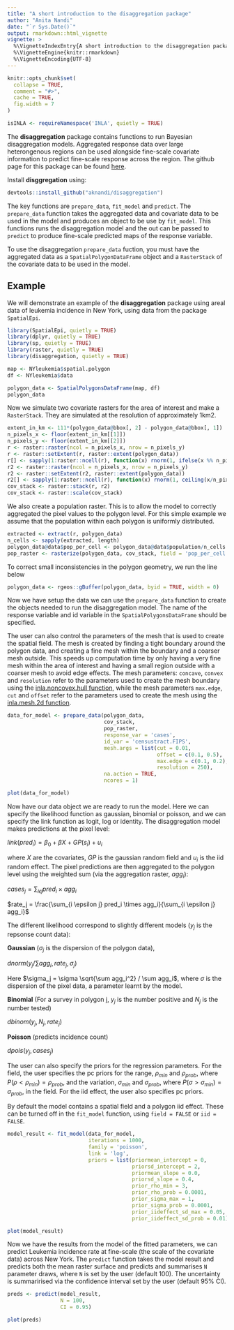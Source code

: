 ```yaml
---
title: "A short introduction to the disaggregation package"
author: "Anita Nandi"
date: "`r Sys.Date()`"
output: rmarkdown::html_vignette
vignette: >
  %\VignetteIndexEntry{A short introduction to the disaggregation package}
  %\VignetteEngine{knitr::rmarkdown}
  %\VignetteEncoding{UTF-8}
---
```


```r
knitr::opts_chunk$set(
  collapse = TRUE,
  comment = "#>",
  cache = TRUE,
  fig.width = 7
)
```

```r
isINLA <- requireNamespace('INLA', quietly = TRUE)
```

The **disaggregation** package contains functions to run Bayesian disaggregation models. Aggregated response data over large heterongenous regions can be used alongside fine-scale covariate information to predict fine-scale response across the region. The github page for this package can be found [here](https://github.com/aknandi/disaggregation).

Install **disggregation** using:

```r
devtools::install_github("aknandi/disaggregation")
```

The key functions are `prepare_data`, `fit_model` and `predict`. The `prepare_data` function takes the aggregated data and covariate data to be used in the model and produces an object to be use by `fit_model`. This functions runs the disaggregation model and the out can be passed to `predict` to produce fine-scale predicted maps of the response variable. 

To use the disaggregation `prepare_data` fuction, you must have the aggregated data as a `SpatialPolygonDataFrame` object and a `RasterStack` of the covariate data to be used in the model.

## Example

We will demonstrate an example of the **disaggregation** package using areal data of leukemia incidence in New York, using data from the package `SpatialEpi`.

```r
library(SpatialEpi, quietly = TRUE)
library(dplyr, quietly = TRUE)
library(sp, quietly = TRUE) 
library(raster, quietly = TRUE)
library(disaggregation, quietly = TRUE)

map <- NYleukemia$spatial.polygon
df <- NYleukemia$data

polygon_data <- SpatialPolygonsDataFrame(map, df)
polygon_data
```

Now we simulate two covariate rasters for the area of interest and make a `RasterStack`. They are simulated at the resolution of approximately 1km2.

```r
extent_in_km <- 111*(polygon_data@bbox[, 2] - polygon_data@bbox[, 1])
n_pixels_x <- floor(extent_in_km[[1]])
n_pixels_y <- floor(extent_in_km[[2]])
r <- raster::raster(ncol = n_pixels_x, nrow = n_pixels_y)
r <- raster::setExtent(r, raster::extent(polygon_data))
r[] <- sapply(1:raster::ncell(r), function(x) rnorm(1, ifelse(x %% n_pixels_x != 0, x %% n_pixels_x, n_pixels_x), 3))
r2 <- raster::raster(ncol = n_pixels_x, nrow = n_pixels_y)
r2 <- raster::setExtent(r2, raster::extent(polygon_data))
r2[] <- sapply(1:raster::ncell(r), function(x) rnorm(1, ceiling(x/n_pixels_y), 3))
cov_stack <- raster::stack(r, r2)
cov_stack <- raster::scale(cov_stack)
```

We also create a population raster. This is to allow the model to correctly aggregated the pixel values to the polygon level. For this simple example we assume that the population within each polygon is uniformly distributed.

```r
extracted <- extract(r, polygon_data)
n_cells <- sapply(extracted, length)
polygon_data@data$pop_per_cell <- polygon_data@data$population/n_cells
pop_raster <- rasterize(polygon_data, cov_stack, field = 'pop_per_cell')

```

To correct small inconsistencies in the polygon geometry, we run the line below

```r
polygon_data <- rgeos::gBuffer(polygon_data, byid = TRUE, width = 0)
```

Now we have setup the data we can use the `prepare_data` function to create the objects needed to run the disaggregation model. The name of the response variable and id variable in the `SpatialPolygonsDataFrame` should be specified. 

The user can also control the parameters of the mesh that is used to create the spatial field. The mesh is created by finding a tight boundary around the polygon data, and creating a fine mesh within the boundary and a coarser mesh outside. This speeds up computation time by only having a very fine mesh within the area of interest and having a small region outside with a coarser mesh to avoid edge effects. The mesh parameters: `concave`, `convex` and `resolution` refer to the parameters used to create the mesh boundary using the [inla.noncovex.hull function](https://rdrr.io/github/andrewzm/INLA/man/inla.nonconvex.hull.html), while the mesh parameters `max.edge`, `cut` and `offset` refer to the parameters used to create the mesh using the [inla.mesh.2d function](https://rdrr.io/github/andrewzm/INLA/man/inla.mesh.2d.html).

```r
data_for_model <- prepare_data(polygon_data,
                               cov_stack,
                               pop_raster,
                               response_var = 'cases',
                               id_var = 'censustract.FIPS',
                               mesh.args = list(cut = 0.01,
                                                offset = c(0.1, 0.5),
                                                max.edge = c(0.1, 0.2),
                                                resolution = 250),
                               na.action = TRUE,
                               ncores = 1)
```

```r
plot(data_for_model)
```

Now have our data object we are ready to run the model. Here we can specify the likelihood function as gaussian, binomial or poisson, and we can specify the link function as logit, log or identity. The disaggregation model makes predictions at the pixel level:

$link(pred_i) = \beta_0 + \beta X + GP(s_i) + u_i$

where $X$ are the covariates, $GP$ is the gaussian random field and $u_i$ is the iid random effect. The pixel predictions are then aggregated to the polygon level using the weighted sum (via the aggregation raster, $agg_i$):

$cases_j = \sum_{i \epsilon j} pred_i \times agg_i$

$rate_j = \frac{\sum_{i \epsilon j} pred_i \times agg_i}{\sum_{i \epsilon j} agg_i}$

The different likelihood correspond to slightly different models ($y_j$ is the repsonse count data):

**Gaussian** ($\sigma_j$ is the dispersion of the polygon data), 

$dnorm(y_j/\sum agg_i, rate_j, \sigma_j)$

Here $\sigma_j = \sigma \sqrt{\sum agg_i^2} / \sum agg_i$, where $\sigma$ is the dispersion of the pixel data, a parameter learnt by the model.


**Binomial** (For a survey in polygon j, $y_j$ is the number positive and $N_j$ is the number tested)

$dbinom(y_j, N_j, rate_j)$

**Poisson** (predicts incidence count)

$dpois(y_j, cases_j)$

The user can also specify the priors for the regression parameters. For the field, the user specifies the pc priors for the range, $\rho_{min}$ and $\rho_{prob}$, where $P(\rho < \rho_{min}) = \rho_{prob}$, and the variation, $\sigma_{min}$ and $\sigma_{prob}$, where $P(\sigma > \sigma_{min}) = \sigma_{prob}$, in the field. For the iid effect, the user also specifies pc priors.

By default the model contains a spatial field and a polygon iid effect. These can be turned off in the `fit_model` function, using `field = FALSE` or `iid = FALSE`.


```r
model_result <- fit_model(data_for_model,
                          iterations = 1000,
                          family = 'poisson',
                          link = 'log',
                          priors = list(priormean_intercept = 0,
                                        priorsd_intercept = 2,
                                        priormean_slope = 0.0,
                                        priorsd_slope = 0.4,
                                        prior_rho_min = 3,
                                        prior_rho_prob = 0.0001,
                                        prior_sigma_max = 1,
                                        prior_sigma_prob = 0.0001,
                                        prior_iideffect_sd_max = 0.05,
                                        prior_iideffect_sd_prob = 0.01))
```

```r
plot(model_result)
```

Now we have the results from the model of the fitted parameters, we can predict Leukemia incidence rate at fine-scale (the scale of the covariate data) across New York. The `predict` function takes the model result and predicts both the mean raster surface and predicts and summarises `N` parameter draws, where `N` is set by the user (default 100). The uncertainty is summarirised via the confidence interval set by the user (default 95% CI).


```r
preds <- predict(model_result, 
                 N = 100, 
                 CI = 0.95)

plot(preds)
```

